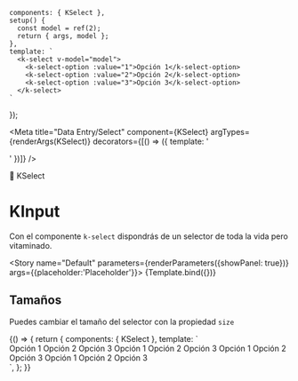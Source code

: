 
    components: { KSelect },
    setup() {
      const model = ref(2);
      return { args, model };
    },
    template: `
      <k-select v-model="model">
        <k-select-option :value="1">Opción 1</k-select-option>
        <k-select-option :value="2">Opción 2</k-select-option>
        <k-select-option :value="3">Opción 3</k-select-option>
      </k-select>
    `
});

<Meta title="Data Entry/Select" component={KSelect} argTypes={renderArgs(KSelect)} decorators={[() => ({ template: '<div class="flex items-center justify-center p-10"><story /></div>' })]} />

<SHead image="https://media2.giphy.com/media/SwImQhtiNA7io/giphy.gif?cid=ecf05e47z82yq5bzlbtacqrphv0r4tr1wtbmnhzeakchqa9a&rid=giphy.gif&ct=g">🐳 KSelect</SHead>

# KInput
Con el componente `k-select` dispondrás de un selector de toda la vida pero vitaminado.

<Story name="Default" parameters={renderParameters({showPanel: true})} args={{placeholder:'Placeholder'}}>
  {Template.bind({})}
</Story>

<ArgsTable story="Default" />


## **Tamaños**
Puedes cambiar el tamaño del selector con la propiedad `size`

<Canvas>
  <Story name="Sizes" argTypes={renderArgs(KSelect, {}, true)} parameters={renderParameters({showPanel: false})}>
    {() => {
      return {
        components: { KSelect },
        template: `
          <k-card>
            <div class="flex flex-row gap-6">
              <k-select size="xs">
                <k-select-option value="1">Opción 1</k-select-option>
                <k-select-option value="2">Opción 2</k-select-option>
                <k-select-option value="3">Opción 3</k-select-option>
              </k-select>
              <k-select size="sm">
                <k-select-option value="1">Opción 1</k-select-option>
                <k-select-option value="2">Opción 2</k-select-option>
                <k-select-option value="3">Opción 3</k-select-option>
              </k-select>
               <k-select size="md">
                <k-select-option value="1">Opción 1</k-select-option>
                <k-select-option value="2">Opción 2</k-select-option>
                <k-select-option value="3">Opción 3</k-select-option>
              </k-select>
               <k-select size="lg">
                <k-select-option value="1">Opción 1</k-select-option>
                <k-select-option value="2">Opción 2</k-select-option>
                <k-select-option value="3">Opción 3</k-select-option>
              </k-select>
            </div>
          </k-card>
        `,
      };
    }}
  </Story>
</Canvas>
